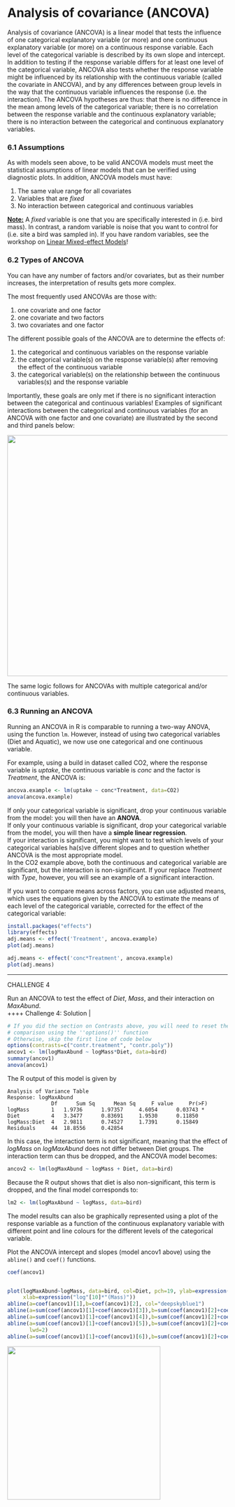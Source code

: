 # Analysis of covariance (ANCOVA)

Analysis of covariance (ANCOVA) is a linear model that tests the
influence of one categorical explanatory variable (or more) and one
continuous explanatory variable (or more) on a continuous response
variable. Each level of the categorical variable is described by its own
slope and intercept. In addition to testing if the response variable
differs for at least one level of the categorical variable, ANCOVA also
tests whether the response variable might be influenced by its
relationship with the continuous variable (called the covariate in
ANCOVA), and by any differences between group levels in the way that the
continuous variable influences the response (i.e. the interaction). The
ANCOVA hypotheses are thus: that there is no difference in the mean
among levels of the categorical variable; there is no correlation
between the response variable and the continuous explanatory variable;
there is no interaction between the categorical and continuous
explanatory variables.

### 6.1 Assumptions

As with models seen above, to be valid ANCOVA models must meet the
statistical assumptions of linear models that can be verified using
diagnostic plots. In addition, ANCOVA models must have:

1.  The same value range for all covariates
2.  Variables that are *fixed*
3.  No interaction between categorical and continuous variables

**[Note:]{.ul}** A *fixed* variable is one that you are specifically
interested in (i.e. bird mass). In contrast, a random variable is noise
that you want to control for (i.e. site a bird was sampled in). If you
have random variables, see the workshop on [Linear Mixed-effect
Models](http://qcbs.ca/wiki/r_workshop6)!

### 6.2 Types of ANCOVA

You can have any number of factors and/or covariates, but as their
number increases, the interpretation of results gets more complex.

The most frequently used ANCOVAs are those with:

1.  one covariate and one factor
2.  one covariate and two factors
3.  two covariates and one factor

The different possible goals of the ANCOVA are to determine the effects
of:

1.  the categorical and continuous variables on the response variable
2.  the categorical variable(s) on the response variable(s) after
    removing the effect of the continuous variable
3.  the categorical variable(s) on the relationship between the
    continuous variables(s) and the response variable

Importantly, these goals are only met if there is no significant
interaction between the categorical and continuous variables! Examples
of significant interactions between the categorical and continuous
variables (for an ANCOVA with one factor and one covariate) are
illustrated by the second and third panels below:

![](images/ancova_schematic.png){width="550"}

The same logic follows for ANCOVAs with multiple categorical and/or
continuous variables.

### 6.3 Running an ANCOVA

Running an ANCOVA in R is comparable to running a two-way ANOVA, using
the function `lm`. However, instead of using two categorical variables
(Diet and Aquatic), we now use one categorical and one continuous
variable.

For example, using a build in dataset called CO2, where the response
variable is *uptake*, the continuous variable is *conc* and the factor
is *Treatment*, the ANCOVA is:

```r
ancova.example <- lm(uptake ~ conc*Treatment, data=CO2)
anova(ancova.example)
```

If only your categorical variable is significant, drop your continuous
variable from the model: you will then have an **ANOVA**.\
If only your continuous variable is significant, drop your categorical
variable from the model, you will then have a **simple linear
regression**.\
If your interaction is significant, you might want to test which levels
of your categorical variables ha(s)ve different slopes and to question
whether ANCOVA is the most appropriate model.\
In the CO2 example above, both the continuous and categorical variable
are significant, but the interaction is non-significant. If your replace
*Treatment* with *Type*, however, you will see an example of a
significant interaction.

If you want to compare means across factors, you can use adjusted means,
which uses the equations given by the ANCOVA to estimate the means of
each level of the categorical variable, corrected for the effect of the
categorical variable:

```r
install.packages("effects")
library(effects)
adj.means <- effect('Treatment', ancova.example)
plot(adj.means)

adj.means <- effect('conc*Treatment', ancova.example)
plot(adj.means)
```

------------------------------------------------------------------------

CHALLENGE 4

Run an ANCOVA to test the effect of *Diet*, *Mass*, and their
interaction on *MaxAbund*.\
++++ Challenge 4: Solution \|

```r
# If you did the section on Contrasts above, you will need to reset the contrast to Treatment for ease of
# comparison using the ''options()'' function
# Otherwise, skip the first line of code below
options(contrasts=c("contr.treatment", "contr.poly"))
ancov1 <- lm(logMaxAbund ~ logMass*Diet, data=bird)
summary(ancov1)
anova(ancov1)
```

The R output of this model is given by

    Analysis of Variance Table
    Response: logMaxAbund
                  Df      Sum Sq      Mean Sq     F value     Pr(>F)
    logMass       1   1.9736      1.97357     4.6054      0.03743 *
    Diet          4   3.3477      0.83691     1.9530      0.11850
    logMass:Diet  4   2.9811      0.74527     1.7391      0.15849
    Residuals     44  18.8556     0.42854

In this case, the interaction term is not significant, meaning that the
effect of *logMass* on *logMaxAbund* does not differ between Diet
groups. The interaction term can thus be dropped, and the ANCOVA model
becomes:

```r
ancov2 <- lm(logMaxAbund ~ logMass + Diet, data=bird)
```

Because the R output shows that diet is also non-significant, this term
is dropped, and the final model corresponds to:

```r
lm2 <- lm(logMaxAbund ~ logMass, data=bird)
```

The model results can also be graphically represented using a plot of
the response variable as a function of the continuous explanatory
variable with different point and line colours for the different levels
of the categorical variable.

Plot the ANCOVA intercept and slopes (model ancov1 above) using the
`abline()` and `coef()` functions.

```r
coef(ancov1)


plot(logMaxAbund~logMass, data=bird, col=Diet, pch=19, ylab=expression("log"[10]*"(Maximum Abundance)"),
     xlab=expression("log"[10]*"(Mass)"))
abline(a=coef(ancov1)[1],b=coef(ancov1)[2], col="deepskyblue1")
abline(a=sum(coef(ancov1)[1]+coef(ancov1)[3]),b=sum(coef(ancov1)[2]+coef(ancov1)[7]),col="green2", lwd=2)
abline(a=sum(coef(ancov1)[1]+coef(ancov1)[4]),b=sum(coef(ancov1)[2]+coef(ancov1)[8]),col="orange1", lwd=2)
abline(a=sum(coef(ancov1)[1]+coef(ancov1)[5]),b=sum(coef(ancov1)[2]+coef(ancov1)[9]),col="lightsteelblue1",
       lwd=2)
abline(a=sum(coef(ancov1)[1]+coef(ancov1)[6]),b=sum(coef(ancov1)[2]+coef(ancov1)[10]),col="darkcyan", lwd=2)
```

![](images/ancova_plot.png){width="350"}
